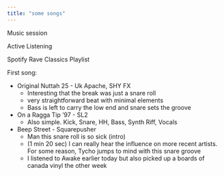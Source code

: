 ```yaml
---
title: "some songs"
---
```


Music session

Active Listening

Spotify Rave Classics Playlist

First song:

* Original Nuttah 25 - Uk Apache, SHY FX
    * Interesting that the break was just a snare roll        
    * very straightforward beat with minimal elements 
    * Bass is left to carry the low end and snare sets the groove
  
* On a Ragga Tip '97 - SL2
    * Also simple. Kick, Snare, HH, Bass, Synth Riff, Vocals
    
* Beep Street - Squarepusher
    * Man this snare roll is so sick (intro)
    * (1 min 20 sec) I can really hear the influence on more recent artists. For some reason, Tycho jumps to mind with this snare groove
    * I listened to Awake earlier today but also picked up a boards of canada vinyl the other week
